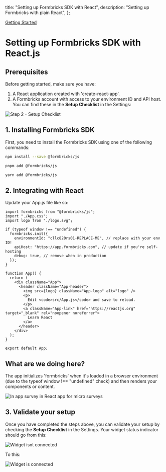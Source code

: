 

  title: "Setting up Formbricks SDK with React",
  description: "Setting up Formbricks with plain React",
};

[Getting Started](#)

# Setting up Formbricks SDK with React.js

## Prerequisites

Before getting started, make sure you have:

1. A React application created with 'create-react-app'.
2. A Formbricks account with access to your environment ID and API host. You can find these in the **Setup Checklist** in the Settings:

<Image
  src={SetupChecklist}
  alt="Step 2 - Setup Checklist"
  quality="100"
  className="rounded-lg max-w-full sm:max-w-3xl"
/>

## 1. Installing Formbricks SDK

First, you need to install the Formbricks SDK using one of the following commands:

<CodeGroup title="Install Formbricks">

```sh {{ title: 'npm' }}
npm install --save @formbricks/js
```

```sh {{ title: 'pnpm' }}
pnpm add @formbricks/js
```

```sh {{ title: 'yarn' }}
yarn add @formbricks/js
```

</CodeGroup>

## 2. Integrating with React

Update your App.js file like so:

<CodeGroup title="Integrating Formbricks: App.js">

```tsx
import formbricks from "@formbricks/js";
import "./App.css";
import logo from "./logo.svg";

if (typeof window !== "undefined") {
  formbricks.init({
    environmentId: "cllc820rs01-REPLACE-ME", // replace with your env ID!
    apiHost: "https://app.formbricks.com", // update if you're self-hosting
    debug: true, // remove when in production
  });
}

function App() {
  return (
    <div className="App">
      <header className="App-header">
        <img src={logo} className="App-logo" alt="logo" />
        <p>
          Edit <code>src/App.js</code> and save to reload.
        </p>
        <a className="App-link" href="https://reactjs.org" target="_blank" rel="noopener noreferrer">
          Learn React
        </a>
      </header>
    </div>
  );
}

export default App;
```

</CodeGroup>

## What are we doing here?

The app initializes 'formbricks' when it's loaded in a browser environment (due to the typeof window !== "undefined" check) and then renders your components or content.

<Image
  src={ReactApp}
  alt="In app survey in React app for micro surveys"
  quality="100"
  className="rounded-lg max-w-full sm:max-w-3xl"
/>

## 3. Validate your setup

Once you have completed the steps above, you can validate your setup by checking the **Setup Checklist** in the Settings. Your widget status indicator should go from this:

<Image
  src={WidgetNotConnected}
  alt="Widget isnt connected"
  quality="100"
  className="rounded-lg max-w-full sm:max-w-3xl"
/>

To this:

<Image
  src={WidgetConnected}
  alt="Widget is connected"
  quality="100"
  className="rounded-lg max-w-full sm:max-w-3xl"
/>
